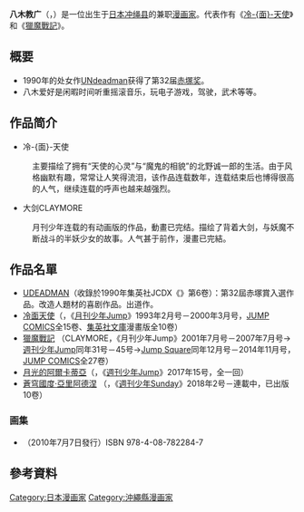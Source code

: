 {{noteTA
|1=zh-hans:大剑;zh-hk:CLAYMORE大劍;zh-tw:獵魔戰記;
}}
{{japanese|japanese=八木 教広|kana=やぎ のりひろ|romaji=Yagi Norihiro}}
{{漫画}}
'''八木教广'''（{{lang-ja|八木教広}}，{{bd|1968年}}）是一位出生于[[日本|日本]][[冲绳县|冲绳县]]的兼职[[漫画家|漫画家]]。代表作有《[[冷面天使|冷-{面}-天使]]》和《[[獵魔戰記|獵魔戰記]]》。

==概要==
* 1990年的处女作[[UNdeadman|UNdeadman]]获得了第32届[[赤塚奖|赤塚奖]]。
* 八木爱好是闲暇时间听重摇滚音乐，玩电子游戏，驾驶，武术等等。

== 作品简介 ==
* 冷-{面}-天使
: 主要描绘了拥有“天使的心灵”与“魔鬼的相貌”的北野诚一郎的生活。由于风格幽默有趣，常常让人笑得流泪，该作品连载数年，连载结束后也博得很高的人气，继续连载的呼声也越来越强烈。
* 大剑CLAYMORE
: 月刊少年连载的有动画版的作品，動畫已完结。描绘了背着大剑，与妖魔不断战斗的半妖少女的故事。人气甚于前作，漫畫已完結。

==作品名單==
* [[UDEADMAN|UDEADMAN]]（收錄於1990年集英社JCDX《{{lang|ja|めざせ漫画家! 手塚・赤塚賞受賞作品集}}》第6卷）：第32屆赤塚賞入選作品。改造人題材的喜剧作品。出道作。
* [[冷面天使|冷面天使]]（{{lang|ja|エンジェル伝説}}，《[[月刊少年Jump|月刊少年Jump]]》1993年2月号－2000年3月号，[[JUMP_COMICS|JUMP COMICS]]全15卷、[[集英社文庫|集英社文庫]]漫畫版全10卷）
* [[獵魔戰記|獵魔戰記]] （CLAYMORE，《月刊少年Jump》2001年7月号－2007年7月号→[[週刊少年Jump|週刊少年Jump]]同年31号－45号→[[Jump_Square|Jump Square]]同年12月号－2014年11月号，[[JUMP_COMICS|JUMP COMICS]]全27卷）
* [[月光的阿爾卡蒂亞|月光的阿爾卡蒂亞]]（{{lang|ja|月光のアルカディア}}，《[[週刊少年Jump|週刊少年Jump]]》2017年15号，全一回）
* [[蒼穹國度·亞里阿德涅|蒼穹國度·亞里阿德涅]] （{{lang|ja|蒼穹のアリアドネ}}，《[[週刊少年Sunday|週刊少年Sunday]]》2018年2号－連載中，已出版10卷）

=== 画集 ===
* {{lang|ja|『八木教広CLAYMORE画集 Memorabilia』}}（2010年7月7日發行）ISBN 978-4-08-782284-7

== 參考資料 ==
{{Reflist}}

{{Authority control}}
{{Japan-artist-stub}}

{{DEFAULTSORT:Yagi Norihiro}}
[[Category:日本漫画家|Category:日本漫画家]]
[[Category:沖繩縣漫画家|Category:沖繩縣漫画家]]